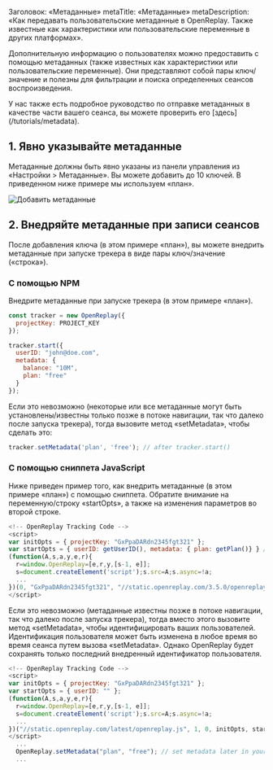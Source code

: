 Заголовок: «Метаданные»
metaTitle: «Метаданные»
metaDescription: «Как передавать пользовательские метаданные в OpenReplay. Также известные как характеристики или пользовательские переменные в других платформах».

Дополнительную информацию о пользователях можно предоставить с помощью метаданных (также известных как характеристики или пользовательские переменные). Они представляют собой пары ключ/значение и полезны для фильтрации и поиска определенных сеансов воспроизведения.

<Aside type="tip">
  У нас также есть подробное руководство по отправке метаданных в качестве части вашего сеанса, вы можете проверить его [здесь](/tutorials/metadata).
</Aside>

## 1. Явно указывайте метаданные

Метаданные должны быть явно указаны из панели управления из «Настройки > Метаданные». Вы можете добавить до 10 ключей. В приведенном ниже примере мы используем «план».

![Добавить метаданные](/static/metadata-1.png#center)

## 2. Внедряйте метаданные при записи сеансов

После добавления ключа (в этом примере «план»), вы можете внедрить метаданные при запуске трекера в виде пары ключ/значение («строка»).

### С помощью NPM

Внедрите метаданные при запуске трекера (в этом примере «план»).


```js
const tracker = new OpenReplay({
  projectKey: PROJECT_KEY
});

tracker.start({
  userID: "john@doe.com",
  metadata: {
    balance: "10M",
    plan: "free"
  }
});
```


Если это невозможно (некоторые или все метаданные могут быть установлены/известны только позже в потоке навигации, так что далеко после запуска трекера), тогда вызовите метод «setMetadata», чтобы сделать это:


```js
tracker.setMetadata('plan', 'free'); // after tracker.start()
```


### С помощью сниппета JavaScript

Ниже приведен пример того, как внедрить метаданные (в этом примере «план») с помощью сниппета. Обратите внимание на переменную/строку «startOpts», а также на изменения параметров во второй строке.


```js
<!-- OpenReplay Tracking Code -->
<script>
var initOpts = { projectKey: "GxPpaDARdn2345fgt321" };
var startOpts = { userID: getUserID(), metadata: { plan: getPlan()} } // use startOpts variable to inject metadata
(function(A,s,a,y,e,r){
  r=window.OpenReplay=[e,r,y,[s-1, e]];
  s=document.createElement('script');s.src=A;s.async=!a;
  ...
})(0, "GxPpaDARdn2345fgt321", "//static.openreplay.com/3.5.0/openreplay.js",1,29);
</script>
```


Если это невозможно (метаданные известны позже в потоке навигации, так что далеко после запуска трекера), тогда вместо этого вызовите метод «setMetadata», чтобы идентифицировать ваших пользователей. Идентификация пользователя может быть изменена в любое время во время сеанса путем вызова «setMetadata». Однако OpenReplay будет сохранять только последний внедренный идентификатор пользователя.


```js
<!-- OpenReplay Tracking Code -->
<script>
var initOpts = { projectKey: "GxPpaDARdn2345fgt321" };
var startOpts = { userID: "" };
(function(A,s,a,y,e,r){
  r=window.OpenReplay=[e,r,y,[s-1, e]];
  s=document.createElement('script');s.src=A;s.async=!a;
  ...
})("//static.openreplay.com/latest/openreplay.js", 1, 0, initOpts, startOpts);
</script>
  ...
  OpenReplay.setMetadata("plan", "free"); // set metadata later in your code
  ...
```

